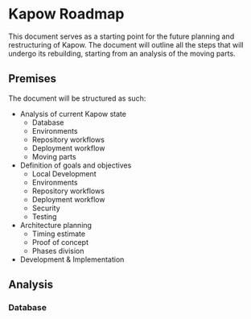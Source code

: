 # Kapow Roadmap

This document serves as a starting point for the future planning and restructuring of Kapow.
The document will outline all the steps that will undergo its rebuilding, starting from an analysis of the moving parts.

## Premises

The document will be structured as such:

- Analysis of current Kapow state
    - Database
    - Environments
    - Repository workflows
    - Deployment workflow
    - Moving parts
- Definition of goals and objectives
    - Local Development
    - Environments
    - Repository workflows
    - Deployment workflow
    - Security
    - Testing
- Architecture planning
    - Timing estimate
    - Proof of concept
    - Phases division
- Development & Implementation

## Analysis

### Database

